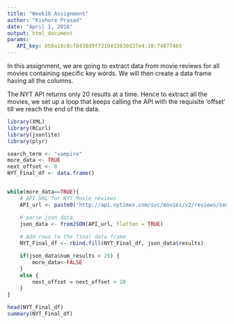 ```yaml
---
title: "Week10 Assignment"
author: "Kishore Prasad"
date: "April 1, 2016"
output: html_document
params:
   API_key: b56a18c8cf8438d9f7310433030d37e4:18:74877465
---
```


In this assignment, we are going to extract data from movie reviews for all movies containing specific key words. We will then create a data frame having all the columns.

The NYT API returns only 20 results at a time. Hence to extract all the movies, we set up a loop that keeps calling the API with the requisite 'offset' till we reach the end of the data. 

```r
library(XML)
library(RCurl)
library(jsonlite)
library(plyr)

search_term <- "vampire"
more_data <- TRUE
next_offset <- 0
NYT_Final_df <- data.frame()


while(more_data==TRUE){
    # API URL for NYT Movie reviews
    API_url <- paste0("http://api.nytimes.com/svc/movies/v2/reviews/search.json?query=" , search_term, "&api-key=", params$API_key, "&offset=", next_offset)        

    # parse json data.
    json_data <- fromJSON(API_url, flatten = TRUE)
    
    # Add rows to the final data frame 
    NYT_Final_df <- rbind.fill(NYT_Final_df, json_data$results)

    if(json_data$num_results < 20) { 
        more_data<-FALSE
    }
    else {
        next_offset = next_offset + 20
    }
} 

head(NYT_Final_df)
summary(NYT_Final_df)
```
